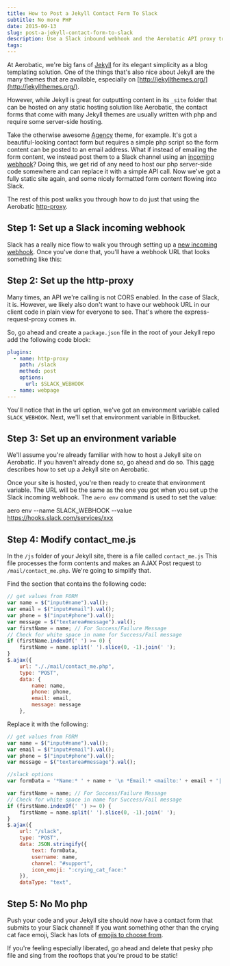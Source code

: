 ```yaml
---
title: How to Post a Jekyll Contact Form To Slack
subtitle: No more PHP
date: 2015-09-13
slug: post-a-jekyll-contact-form-to-slack
description: Use a Slack inbound webhook and the Aerobatic API proxy to post a Jekyll form instead of PHP.
tags:
---
```



At Aerobatic, we're big fans of [Jekyll](http://jekyllrb.com/) for its elegant simplicity as a blog templating solution. One of the things that's also nice about Jekyll are the many themes that are available, especially on [http://jekyllthemes.org/](http://jekyllthemes.org/).

However, while Jekyll is great for outputting content in its `_site` folder that can be hosted on any static hosting solution like Aerobatic, the contact forms that come with many Jekyll themes are usually written with php and require some server-side hosting.

Take the otherwise awesome [Agency](http://jekyllthemes.org/themes/agency/) theme, for example. It's got a beautiful-looking contact form but requires a simple php script so the form content can be posted to an email address. What if instead of emailing the form content, we instead post them to a Slack channel using an [incoming webhook](https://api.slack.com/incoming-webhooks)? Doing this, we get rid of any need to host our php server-side code somewhere and can replace it with a simple API call. Now we've got a fully static site again, and some nicely formatted form content flowing into Slack.

<MdxImage screenshot src="https://www.aerobatic.com/media/blog/contact-slack/slack-message.png" />

The rest of this post walks you through how to do just that using the Aerobatic [http-proxy](/docs/plugins/http-proxy/).

## Step 1: Set up a Slack incoming webhook

Slack has a really nice flow to walk you through setting up a [new incoming webhook](https://api.slack.com/incoming-webhooks). Once you've done that, you'll have a webhook URL that looks something like this:

<MdxImage screenshot src="https://www.aerobatic.com/media/blog/contact-slack/webhook-url.png" />

## Step 2: Set up the http-proxy

Many times, an API we're calling is not CORS enabled. In the case of Slack, it is. However, we likely also don't want to have our webhook URL in our client code in plain view for everyone to see. That's where the express-request-proxy comes in.

So, go ahead and create a `package.json` file in the root of your Jekyll repo add the following code block:

```yaml
plugins:
  - name: http-proxy
    path: /slack
    method: post
    options:
      url: $SLACK_WEBHOOK
  - name: webpage
---

```

You'll notice that in the url option, we've got an environment variable called `SLACK_WEBHOOK`. Next, we'll set that environment variable in Bitbucket.

## Step 3: Set up an environment variable

We'll assume you're already familiar with how to host a Jekyll site on Aerobatic. If you haven't already done so, go ahead and do so. This [page](/docs/static-site-generators/#jekyll) describes how to set up a Jekyll site on Aerobatic.

Once your site is hosted, you're then ready to create that environment variable. The URL will be the same as the one you got when you set up the Slack incoming webhook. The `aero env` command is used to set the value:

<MdxCli>aero env --name SLACK_WEBHOOK --value https://hooks.slack.com/services/xxx</MdxCli>

## Step 4: Modify contact_me.js

In the `/js` folder of your Jekyll site, there is a file called `contact_me.js` This file processes the form contents and makes an AJAX Post request to `/mail/contact_me.php`. We're going to simplify that.

Find the section that contains the following code:

```js
// get values from FORM
var name = $("input#name").val();
var email = $("input#email").val();
var phone = $("input#phone").val();
var message = $("textarea#message").val();
var firstName = name; // For Success/Failure Message
// Check for white space in name for Success/Fail message
if (firstName.indexOf(' ') >= 0) {
    firstName = name.split(' ').slice(0, -1).join(' ');
}
$.ajax({
    url: "././mail/contact_me.php",
    type: "POST",
    data: {
        name: name,
        phone: phone,
        email: email,
        message: message
    },
```

Replace it with the following:

```js
// get values from FORM
var name = $("input#name").val();
var email = $("input#email").val();
var phone = $("input#phone").val();
var message = $("textarea#message").val();

//slack options
var formData = '*Name:* ' + name + '\n *Email:* <mailto:' + email + '|' + email + '> \n *Phone:* ' + phone + '\n *Message:* ' + message;

var firstName = name; // For Success/Failure Message
// Check for white space in name for Success/Fail message
if (firstName.indexOf(' ') >= 0) {
    firstName = name.split(' ').slice(0, -1).join(' ');
}
$.ajax({
    url: "/slack",
    type: "POST",
    data: JSON.stringify({
        text: formData,
        username: name,
        channel: "#support",
        icon_emoji: ":crying_cat_face:"
    }),
    dataType: "text",
```

## Step 5: No Mo php

Push your code and your Jekyll site should now have a contact form that submits to your Slack channel! If you want something other than the crying cat face emoji, Slack has lots of [emojis to choose from](http://www.emoji-cheat-sheet.com/).

If you're feeling especially liberated, go ahead and delete that pesky php file and sing from the rooftops that you're proud to be static!
